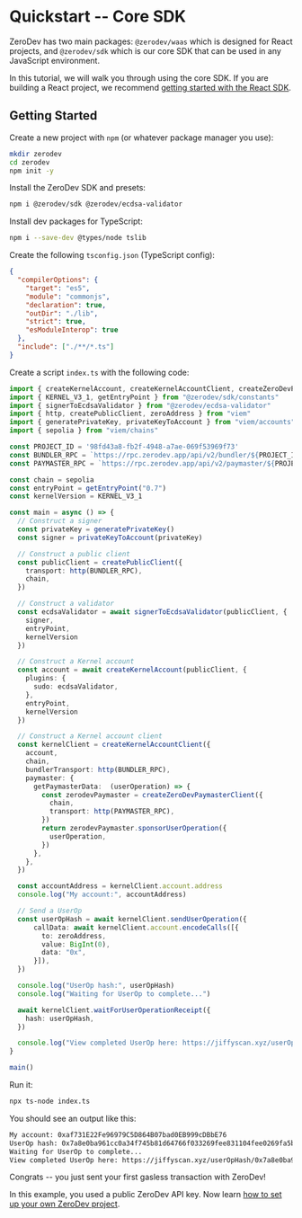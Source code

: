 # Quickstart -- Core SDK

ZeroDev has two main packages: `@zerodev/waas` which is designed for React projects, and `@zerodev/sdk` which is our core SDK that can be used in any JavaScript environment.

In this tutorial, we will walk you through using the core SDK.  If you are building a React project, we recommend [getting started with the React SDK](/smart-wallet/quickstart-react).

## Getting Started

Create a new project with `npm` (or whatever package manager you use):

```bash
mkdir zerodev
cd zerodev
npm init -y
```

Install the ZeroDev SDK and presets:

```bash
npm i @zerodev/sdk @zerodev/ecdsa-validator
```

Install dev packages for TypeScript:

```bash
npm i --save-dev @types/node tslib
```

Create the following `tsconfig.json` (TypeScript config):

```json
{
  "compilerOptions": {
    "target": "es5",
    "module": "commonjs",
    "declaration": true,
    "outDir": "./lib",
    "strict": true,
    "esModuleInterop": true
  },
  "include": ["./**/*.ts"]
}
```

Create a script `index.ts` with the following code:

```ts
import { createKernelAccount, createKernelAccountClient, createZeroDevPaymasterClient } from "@zerodev/sdk"
import { KERNEL_V3_1, getEntryPoint } from "@zerodev/sdk/constants"
import { signerToEcdsaValidator } from "@zerodev/ecdsa-validator"
import { http, createPublicClient, zeroAddress } from "viem"
import { generatePrivateKey, privateKeyToAccount } from "viem/accounts"
import { sepolia } from "viem/chains"

const PROJECT_ID = '98fd43a8-fb2f-4948-a7ae-069f53969f73'
const BUNDLER_RPC = `https://rpc.zerodev.app/api/v2/bundler/${PROJECT_ID}`
const PAYMASTER_RPC = `https://rpc.zerodev.app/api/v2/paymaster/${PROJECT_ID}`

const chain = sepolia
const entryPoint = getEntryPoint("0.7")
const kernelVersion = KERNEL_V3_1

const main = async () => {
  // Construct a signer
  const privateKey = generatePrivateKey()
  const signer = privateKeyToAccount(privateKey)

  // Construct a public client
  const publicClient = createPublicClient({
    transport: http(BUNDLER_RPC),
    chain,
  })

  // Construct a validator
  const ecdsaValidator = await signerToEcdsaValidator(publicClient, {
    signer,
    entryPoint,
    kernelVersion
  })

  // Construct a Kernel account
  const account = await createKernelAccount(publicClient, {
    plugins: {
      sudo: ecdsaValidator,
    },
    entryPoint,
    kernelVersion
  })

  // Construct a Kernel account client
  const kernelClient = createKernelAccountClient({
    account,
    chain,
    bundlerTransport: http(BUNDLER_RPC),
    paymaster: {
      getPaymasterData:  (userOperation) => {
        const zerodevPaymaster = createZeroDevPaymasterClient({
          chain,
          transport: http(PAYMASTER_RPC),
        })
        return zerodevPaymaster.sponsorUserOperation({
          userOperation,
        })
      },
    },
  })

  const accountAddress = kernelClient.account.address
  console.log("My account:", accountAddress)

  // Send a UserOp
  const userOpHash = await kernelClient.sendUserOperation({
      callData: await kernelClient.account.encodeCalls([{
        to: zeroAddress,
        value: BigInt(0),
        data: "0x",
      }]),
  })

  console.log("UserOp hash:", userOpHash)
  console.log("Waiting for UserOp to complete...")

  await kernelClient.waitForUserOperationReceipt({
    hash: userOpHash,
  })

  console.log("View completed UserOp here: https://jiffyscan.xyz/userOpHash/" + userOpHash)
}

main()
```

Run it:

```bash
npx ts-node index.ts
```

You should see an output like this:

```txt
My account: 0xaf731E22Fe96979C5D864B07bad0EB999cDBbE76
UserOp hash: 0x7a8e0ba961cc0a34f745b81d64766f033269fee831104fee0269fa5bcc397dcb
Waiting for UserOp to complete...
View completed UserOp here: https://jiffyscan.xyz/userOpHash/0x7a8e0ba961cc0a34f745b81d64766f033269fee831104fee0269fa5bcc397dcb
```

Congrats -- you just sent your first gasless transaction with ZeroDev!

In this example, you used a public ZeroDev API key.  Now learn [how to set up your own ZeroDev project](/smart-wallet/setting-up-zerodev-projects).